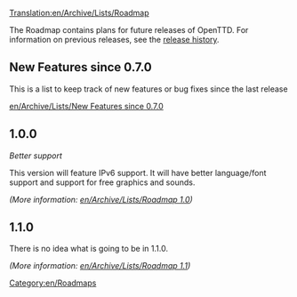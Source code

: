 [[Translation:en/Archive/Lists/Roadmap]]
{{en/Outdated|OpenTTD does not use roadmaps at the time of writing (2019).  There are general [[en/Development/Objectives]] for the project, and development takes place in public on the OpenTTD GitHub project https://github.com/OpenTTD/OpenTTD/}} 

[[Category:en/Roadmaps]]


The Roadmap contains plans for future releases of OpenTTD. For information on previous releases, see the [[en/Archive/OpenTTD/Main Page|release history]].

==New Features since 0.7.0==

This is a list to keep track of new features or bug fixes since the last release

[[en/Archive/Lists/New Features since 0.7.0]]

==1.0.0==
''Better support''

This version will feature IPv6 support. It will have better language/font support and support for free graphics and sounds.

''(More information: [[en/Archive/Lists/Roadmap 1.0]])''

==1.1.0==
There is no idea what is going to be in 1.1.0.

''(More information: [[en/Archive/Lists/Roadmap 1.1]])''